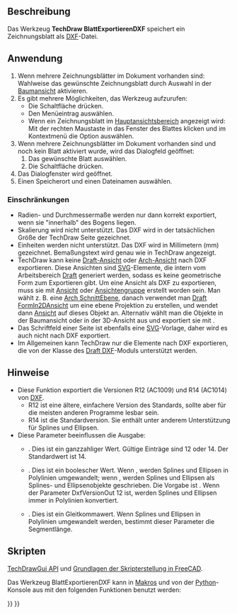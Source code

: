 <languages/>

{{Docnav/de
|[[TechDraw_ExportPageSVG/de|BlattExportierenSVG]]
|[[TechDraw_View/de|Ansicht]]
|[[TechDraw_Workbench/de|TechDraw]]
|IconL=TechDraw_ExportPageSVG.svg
|IconR=TechDraw_View.svg
|IconC=Workbench_TechDraw.svg
}}

{{GuiCommand/de
|Name=TechDraw ExportPageDXF
|Name/de=TechDraw BlattExportierenDXF
|MenuLocation=TechDraw → Page → Seite als DXF-Datei exportieren 
|Workbenches=[[TechDraw_Workbench/de|TechDraw]]
|Version=0.18
|SeeAlso=[[TechDraw_ExportPageSVG/de|TechDraw BlattExportierenSVG]], [[Draft_DXF/de|Draft DXF]]
}}

<span id="Description"></span>
==Beschreibung==

Das Werkzeug '''TechDraw BlattExportierenDXF''' speichert ein Zeichnungsblatt als [[DXF/de|DXF]]-Datei.

<span id="Usage"></span>
==Anwendung==

# Wenn mehrere Zeichnungsblätter im Dokument vorhanden sind: Wahlweise das gewünschte Zeichnungsblatt durch Auswahl in der [[Tree_view/de|Baumansicht]] aktivieren.
# Es gibt mehrere Möglichkeiten, das Werkzeug aufzurufen:
#* Die Schaltfläche {{Button|[[Image:TechDraw_ExportPageDXF.svg|16px]] [[TechDraw_ExportPageDXF/de|Seite als DXF-Datei exportieren]]}} drücken.
#* Den Menüeintrag {{MenuCommand|TechDraw → Page  → [[Image:TechDraw_ExportPageDXF.svg|16px]] Seite als DXF-Datei exportieren}}  auswählen.
#* Wenn ein Zeichnungsblatt im [[Main_view_area/de|Hauptansichtsbereich]] angezeigt wird: Mit der rechten Maustaste in das Fenster des Blattes klicken und im Kontextmenü die Option {{MenuCommand|Export DXF}} auswählen.
# Wenn mehrere Zeichnungsblätter im Dokument vorhanden sind und noch kein Blatt aktiviert wurde, wird das Dialogfeld {{MenuCommand|Blattauswahl}} geöffnet:
## Das gewünschte Blatt auswählen.
## Die Schaltfläche {{Button|OK}} drücken.
# Das Dialogfenster {{MenuCommand|Seite als DXF-Datei exportieren}} wird geöffnet.
# Einen Speicherort und einen Dateinamen auswählen.

<span id="Limitations"></span>
===Einschränkungen===

* Radien- und Durchmessermaße werden nur dann korrekt exportiert, wenn sie "innerhalb" des Bogens liegen.
* Skalierung wird nicht unterstützt. Das DXF wird in der tatsächlichen Größe der TechDraw Seite gezeichnet.
* Einheiten werden nicht unterstützt. Das DXF wird in Millimetern (mm) gezeichnet. Bemaßungstext wird genau wie in TechDraw angezeigt.
* TechDraw kann keine [[TechDraw_DraftView/de|Draft-Ansicht]] oder [[TechDraw_ArchView/de|Arch-Ansicht]] nach DXF exportieren. Diese Ansichten sind [[SVG/de|SVG]]-Elemente, die intern vom Arbeitsbereich [[Draft_Workbench/de|Draft]] generiert werden, sodass es keine geometrische Form zum Exportieren gibt. Um eine Ansicht als DXF zu exportieren, muss sie mit [[TechDraw_View/de|Ansicht]] oder [[TechDraw_ProjectionGroup/de|Ansichtengruppe]] erstellt worden sein. Man wählt z. B. eine [[Arch_SectionPlane/de|Arch SchnittEbene]], danach verwendet man [[Draft_Shape2DView/de|Draft FormIn2DAnsicht]] um eine ebene Projektion zu erstellen, und wendet dann [[TechDraw_View/de|Ansicht]] auf dieses Objekt an. Alternativ wählt man die Objekte in der Baumansicht oder in der 3D-Ansicht aus und exportiert sie mit {{MenuCommand|Datei → [[Std_Export/de|Exportieren...]]}}.
* Das Schriftfeld einer Seite ist ebenfalls eine [[SVG/de|SVG]]-Vorlage, daher wird es auch nicht nach DXF exportiert.
* Im Allgemeinen kann TechDraw nur die Elemente nach DXF exportieren, die von der Klasse {{incode|Import::ImpExpDxfWrite}} des [[Draft_DXF/de|Draft DXF]]-Moduls unterstützt werden.

<span id="Notes"></span>
==Hinweise==

* Diese Funktion exportiert die Versionen R12 (AC1009) und R14 (AC1014) von [[DXF/de|DXF]].
** R12 ist eine ältere, einfachere Version des Standards, sollte aber für die meisten anderen Programme lesbar sein.
** R14 ist die Standardversion.  Sie enthält unter anderem Unterstützung für Splines und Ellipsen.
* Diese Parameter beeinflussen die Ausgabe:
** {{MenuCommand|Werkzeuge → Parameter Berabeiten → BasisApp/Einstellungen/Mod/Import → DxfVersionOut}}. Dies ist ein ganzzahliger Wert. Gültige Einträge sind 12 oder 14. Der Standardwert ist 14.
** {{MenuCommand|Werkzeuge → Parameter Berabeiten → BasisApp/Einstellungen/Mod/Import → DiscretizeEllipses}}. Dies ist ein boolescher Wert. Wenn {{TRUE}}, werden Splines und Ellipsen in Polylinien umgewandelt; wenn {{FALSE}}, werden Splines und Ellipsen als Splines- und Ellipsenobjekte geschrieben. Die Vorgabe ist {{FALSE}}. Wenn der Parameter DxfVersionOut 12 ist, werden Splines und Ellipsen immer in Polylinien konvertiert.
** {{MenuCommand|Werkzeuge → Parameter Berabeiten → BasisApp/Einstellungen/Mod/Import → maxsegmentlength}}. Dies ist ein Gleitkommawert. Wenn Splines und Ellipsen in Polylinien umgewandelt werden, bestimmt dieser Parameter die Segmentlänge.

<span id="Scripting"></span>
==Skripten==

{{Emphasis|Siehe auch:}} [[TechDrawGui_API/de|TechDrawGui API]] und [[FreeCAD_Scripting_Basics/de|Grundlagen der Skripterstellung in FreeCAD]].

Das Werkzeug BlattExportierenDXF kann in [[Macros/de|Makros]] und von der [[Python/de|Python]]-Konsole aus mit den folgenden Funktionen benutzt werden:

{{Code|code=
TechDraw.writeDXFPage(page,filename)
}}


{{Docnav/de
|[[TechDraw_ExportPageSVG/de|BlattExportierenSVG]]
|[[TechDraw_View/de|Ansicht]]
|[[TechDraw_Workbench/de|TechDraw]]
|IconL=TechDraw_ExportPageSVG.svg
|IconR=TechDraw_View.svg
|IconC=Workbench_TechDraw.svg
}}

{{TechDraw_Tools_navi{{#translation:}}}}
{{Userdocnavi{{#translation:}}}}